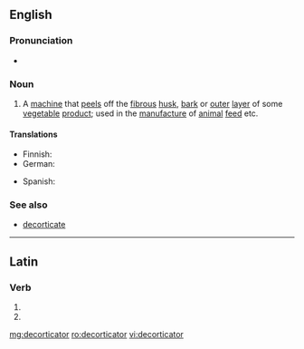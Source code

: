 ==English==

===Pronunciation===
* {{a|UK}} {{IPA|/diːˈkɔː(ɹ)tɪkeɪtə(ɹ)/|lang=en}}

===Noun===
{{en-noun}}

# A [[machine]] that [[peel]]s off the [[fibrous]] [[husk]], [[bark]] or [[outer]] [[layer]] of some [[vegetable]] [[product]]; used in the [[manufacture]] of [[animal]] [[feed]] etc.

====Translations====
{{trans-top|peeling machine}}
* Finnish: {{t|fi|kuorimakone}}
* German: {{t|de|Schälmaschine|f}}
{{trans-mid}}
* Spanish: {{t|es|descortezador}}
{{trans-bottom}}

===See also===
* [[decorticate]]

----

==Latin==

===Verb===
{{la-verb-form|decorticātor}}

# {{inflection of|decorticō||2|s|fut|pass|imp|lang=la}}
# {{inflection of|decorticō||3|s|fut|pass|imp|lang=la}}

[[mg:decorticator]]
[[ro:decorticator]]
[[vi:decorticator]]